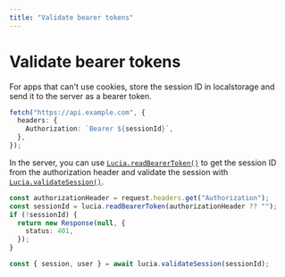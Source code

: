 ```yaml
---
title: "Validate bearer tokens"
---
```


# Validate bearer tokens

For apps that can't use cookies, store the session ID in localstorage and send it to the server as a bearer token.

```ts
fetch("https://api.example.com", {
  headers: {
    Authorization: `Bearer ${sessionId}`,
  },
});
```

In the server, you can use [`Lucia.readBearerToken()`](/reference/main/Lucia/readBearerToken) to get the session ID from the authorization header and validate the session with [`Lucia.validateSession()`](/reference/main/Lucia/validateSession).

```ts
const authorizationHeader = request.headers.get("Authorization");
const sessionId = lucia.readBearerToken(authorizationHeader ?? "");
if (!sessionId) {
  return new Response(null, {
    status: 401,
  });
}

const { session, user } = await lucia.validateSession(sessionId);
```
